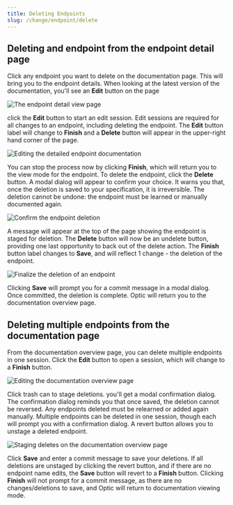 ```yaml
---
title: Deleting Endpoints
slug: /change/endpoint/delete
---
```


## Deleting and endpoint from the endpoint detail page

Click any endpoint you want to delete on the documentation page. This will bring you to the endpoint details. When looking at the latest version of the documentation, you'll see an **Edit** button on the page

<Paper elevation={3}>

![The endpoint detail view page](/img/docs/change-delete-detail.png)

</Paper>

click the **Edit** button to start an edit session. Edit sessions are required for all changes to an endpoint, including deleting the endpoint. The **Edit** button label will change to **Finish** and a **Delete** button will appear in the upper-right hand corner of the page.

<Paper elevation={3}>

![Editing the detailed endpoint documentation](/img/docs/change-delete-detail-edit.png)

</Paper>

You can stop the process now by clicking **Finish**, which will return you to the view mode for the endpoint. To delete the endpoint, click the **Delete** button. A modal dialog will appear to confirm your choice. It warns you that, once the deletion is saved to your specification, it is irreversible. The deletion cannot be undone: the endpoint must be learned or manually documented again.

<Paper elevation={3}>

![Confirm the endpoint deletion](/img/docs/change-delete-confirm.png)

</Paper>

A message will appear at the top of the page showing the endpoint is staged for deletion. The **Delete** button will now be an undelete button, providing one last opportunity to back out of the delete action. The **Finish** button label changes to **Save**, and will reflect 1 change - the deletion of the endpoint.

<Paper elevation={3}>

![Finalize the deletion of an endpoint](/img/docs/change-delete-detail-edit.png)

</Paper>

Clicking **Save** will prompt you for a commit message in a modal dialog. Once committed, the deletion is complete. Optic will return you to the documentation overview page.

## Deleting multiple endpoints from the documentation page

From the documentation overview page, you can delete multiple endpoints in one session. Click the **Edit** button to open a session, which will change to a **Finish** button.

<Paper elevation={3}>

![Editing the documentation overview page](/img/docs/change-delete-edit.png)

</Paper>

Click trash can to stage deletions. you'll get a modal confirmation dialog. The confirmation dialog reminds you that once saved, the deletion cannot be reversed. Any endpoints deleted must be relearned or added again manually. Multiple endpoints can be deleted in one session, though each will prompt you with a confirmation dialog. A revert button allows you to unstage a deleted endpoint.

<Paper elevation={3}>

![Staging deletes on the documentation overview page](/img/docs/change-delete-staged.png)

</Paper>

Click **Save** and enter a commit message to save your deletions. If all deletions are unstaged by clicking the revert button, and if there are no endpoint name edits, the **Save** button will revert to a **Finish** button. Clicking **Finish** will not prompt for a commit message, as there are no changes/deletions to save, and Optic will return to documentation viewing mode.